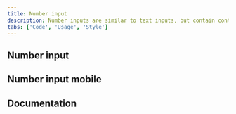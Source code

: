 ```yaml
---
title: Number input
description: Number inputs are similar to text inputs, but contain controls used to increase or decrease an incremental value.
tabs: ['Code', 'Usage', 'Style']
---
```


## Number input

<ComponentCode
  name="Number input"
  component="number-input"
  variation="number-input"
  hasReactVersion="numberinput--default"
  hasLightVersion
  hasVueVersion="numberinput--default"
  hasAngularVersion="?path=/story/number--basic"
  codepen="zXqBMy"></ComponentCode>

## Number input mobile

<ComponentCode
  name="Number input mobile"
  component="number-input"
  variation="number-input--mobile"
  hasLightVersion
  codepen="gyrMqw"></ComponentCode>

## Documentation

<ComponentDocs component="number-input"></ComponentDocs>
